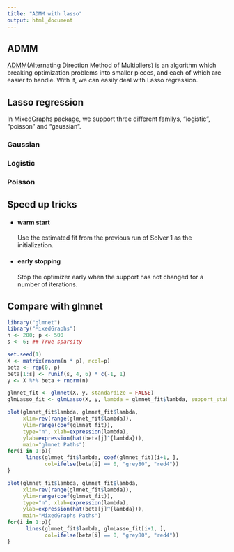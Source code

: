 ```yaml
---
title: "ADMM with lasso"
output: html_document
---
```


## ADMM
[ADMM](http://stanford.edu/~boyd/admm.html)(Alternating Direction Method of Multipliers) is an algorithm which breaking optimization problems into smaller pieces, and each of which are easier to handle. With it, we can easily deal with Lasso regression.


## Lasso regression
In MixedGraphs package, we support three different familys, "logistic", "poisson" and "gaussian".

### Gaussian
\begin{align}
    f(\mathbf{\beta}) &= \frac{1}{2n} {\| \mathbf{y} - \mathbf{o} - \mathbf{X} \mathbf{\beta} \|}_2^2+ \frac{1}{2} {\| \mathbf{\beta} - \mathbf{z^{(k-1)}} + \mathbf{u ^ {(k-1)}} \|}_2^2 \\
    \mathbf{\beta}^{(k)} &= (\mathbf{X}^T \mathbf{X} / n + \mathbf{I})^{-1} \mathbf{X}^T(\mathbf{y} - \mathbf{o})/n  +
                  (\mathbf{X}^T \mathbf{X} / n + \mathbf{I})^{-1} (\mathbf{z}^{(k-1)} - \mathbf{u}^{(k-1)})
\end{align}

### Logistic
\begin{align}
    l(y_i; o_i + \mathbf{x_i\beta}) &= - \log (1 + e ^ {o_i + \mathbf{x_i} \mathbf{\beta}}) + y_i(o_i + \mathbf{x_i}\mathbf{\beta}) \\
    f(\mathbf{\beta}) &= \frac{1}{n} \sum_{i=1}^{n} [\log (1 + e ^ {o_i + \mathbf{x_i} \mathbf{\beta}}) - y_i(o_i + \mathbf{x_i} \mathbf{\beta})] + \frac{1}{2} {\| \mathbf{\beta} - \mathbf{z^{(k-1)}} + \mathbf{u ^ {(k-1)}} \|}_2^2 \\
    \nabla_\beta(f) &= \big(\frac{1}{n} \sum_{i = 1}^{n}  \frac{x_{ij}}{1 + e ^ {- ({o_i + \mathbf{x_i}\mathbf{\beta}})}} - y_{i} x_{ij} \big)_j 
    + \mathbf{\beta} - \mathbf{z^{(k-1)}} + \mathbf{u^{(k-1)}} \\
    \mathcal{H}_\beta(f) &= \big(\frac{1}{n} \sum_{i = 1}^{n} \frac{x_{ij}x_{jk}e ^ {- ({o_i + \mathbf{x_i}\mathbf{\beta}})} } {{(1 + e ^ {- ({o_i + \mathbf{x_i}\mathbf{\beta}})})}^2} \big)_{jk} + \mathbf{I}_{p\times p}
\end{align}

### Poisson
\begin{align}
    l(y_i; o_i + \mathbf{x_i\beta}) &= y_i(o_i + \mathbf{x_i} \mathbf{\beta}) - e ^ {o_i + \mathbf{x_i} \mathbf{\beta}} \\
    f(\mathbf{\beta}) &=  \frac{1}{n} \sum_{i=1}^{n} [- y_i(o_i + \mathbf{x_i} \mathbf{\beta}) + e ^ {o_i + \mathbf{x_i} \mathbf{\beta}} ]
    + \frac{1}{2} {\| \mathbf{\beta} - \mathbf{z^{(k-1)}} + \mathbf{u ^ {(k-1)}} \|}_2^2 \\
    \nabla_\beta(f) &= \big( \frac{1}{n}  \sum_{i=1}^{n} - y_ix_{ij} + x_{ij} e ^ {o_i + \mathbf{x_i} \mathbf{\beta}}\big)_j
    + \mathbf{\beta} - \mathbf{z^{(k-1)}} + \mathbf{u^{(k-1)}}\\
    \mathcal{H}_\beta(f) &= \frac{1}{n}(x_{ij}x_{jk}e^{o_i + \mathbf{x_i}\mathbf{\beta}})_{jk} + \mathbf{I}_{p\times p}
\end{align}

## Speed up tricks
- #### warm start  
Use the estimated fit from the previous run of Solver 1 as the initialization.
- #### early stopping  
Stop the optimizer early when the support has not changed for a number of iterations.

## Compare with glmnet
```R
library("glmnet")
library("MixedGraphs")
n <- 200; p <- 500
s <- 6; ## True sparsity

set.seed(1)
X <- matrix(rnorm(n * p), ncol=p)
beta <- rep(0, p)
beta[1:s] <- runif(s, 4, 6) * c(-1, 1)
y <- X %*% beta + rnorm(n)

glmnet_fit <- glmnet(X, y, standardize = FALSE)
glmLasso_fit <- glmLasso(X, y, lambda = glmnet_fit$lambda, support_stability = 10)
```

```R
plot(glmnet_fit$lambda, glmnet_fit$lambda,
     xlim=rev(range(glmnet_fit$lambda)),
     ylim=range(coef(glmnet_fit)),
     type="n", xlab=expression(lambda),
     ylab=expression(hat(beta[j]^{lambda})),
     main="glmnet Paths")
for(i in 1:p){
      lines(glmnet_fit$lambda, coef(glmnet_fit)[i+1, ],
            col=ifelse(beta[i] == 0, "grey80", "red4"))
}

plot(glmnet_fit$lambda, glmnet_fit$lambda,
     xlim=rev(range(glmnet_fit$lambda)),
     ylim=range(coef(glmnet_fit)),
     type="n", xlab=expression(lambda),
     ylab=expression(hat(beta[j]^{lambda})),
     main="MixedGraphs Paths")
for(i in 1:p){
      lines(glmnet_fit$lambda, glmLasso_fit[i+1, ],
            col=ifelse(beta[i] == 0, "grey80", "red4"))
}

```
